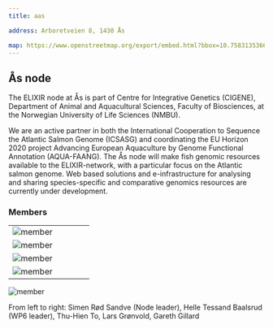---
title: aas

address: Arboretveien 8, 1430 Ås

map: https://www.openstreetmap.org/export/embed.html?bbox=10.758313536643984%2C59.665081490225326%2C10.761210322380068%2C59.66624918650206&layer=mapnik&marker=59.66566534344732%2C10.759761929512024
---




## **Ås node**

The ELIXIR node at Ås is part of Centre for Integrative Genetics (CIGENE), Department of Animal and Aquacultural Sciences, Faculty of Biosciences, at the Norwegian University of Life Sciences (NMBU).

We are an active partner in both the International Cooperation to Sequence the Atlantic Salmon Genome (ICSASG) and coordinating the EU Horizon 2020 project Advancing European Aquaculture by Genome Functional Annotation (AQUA-FAANG). The Ås node will make fish genomic resources available to the ELIXIR-network, with a particular focus on the Atlantic salmon genome. Web based solutions and e-infrastructure for analysing and sharing species-specific and comparative genomics resources are currently under development.

### Members

||||||
:-:|:-:|:-:|:-:|:-:
![member](../../assets/people/simen-sandve.png)  | 
![member](https://www.mn.uio.no/cees/english/people/researcher-postdoc/hellb/helle-tessand-baalsrud-%281%29.jpg) |
![member](https://www.elixir.no/uploads/As_node_members_photos/thu-hien.jpg) |
![member](https://www.nmbu.no/_next/image?url=https%3A%2F%2Fmain-bvxea6i-kdsvgmpf4iwws.eu-5.platformsh.site%2Fsites%2Fdefault%2Ffiles%2Fstyles%2Fportrait_3_4%2Fpublic%2Fnmbu-052529.jpg%3Fh%3Dca5370ea%26itok%3DIoLQ1wUN&w=1920&q=75) |
![member](https://www.elixir.no/uploads/As_node_members_photos/profile%20photo.jpeg)

From left to right: Simen Rød Sandve (Node leader), Helle Tessand Baalsrud (WP6 leader), Thu-Hien To, Lars Grønvold, Gareth Gillard
